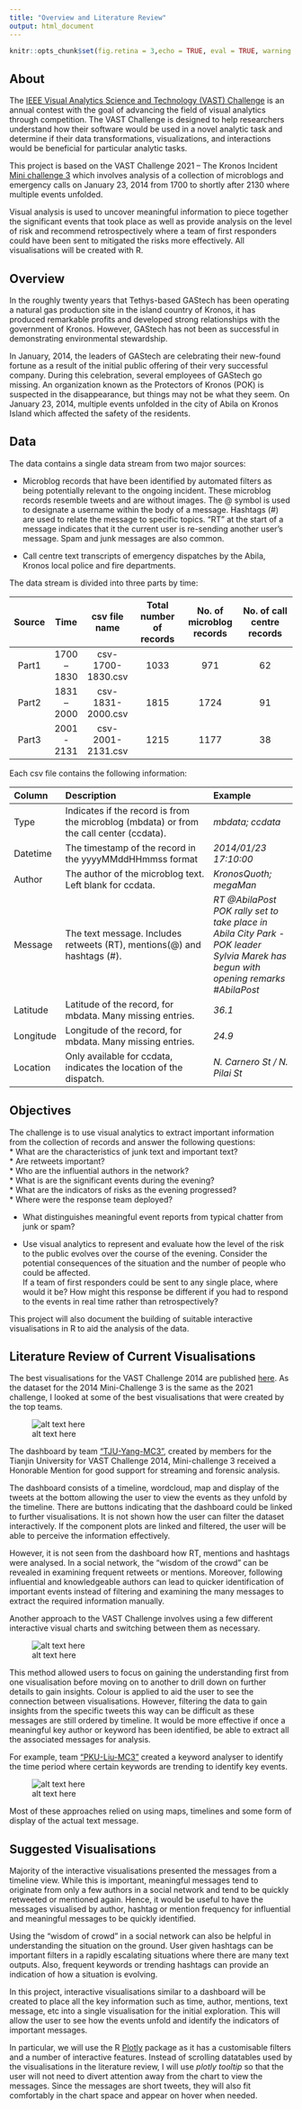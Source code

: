 ```yaml
---
title: "Overview and Literature Review"
output: html_document
---
```


```r
knitr::opts_chunk$set(fig.retina = 3,echo = TRUE, eval = TRUE, warning = FALSE, message = FALSE)
```

## About

The [IEEE Visual Analytics Science and Technology (VAST) Challenge]( http://www.vacommunity.org/About+the+VAST+Challenge) is an annual contest with the goal of advancing the field of visual analytics through competition. The VAST Challenge is designed to help researchers understand how their software would be used in a novel analytic task and determine if their data transformations, visualizations, and interactions would be beneficial for particular analytic tasks.  

This project is based on the VAST Challenge 2021 – The Kronos Incident [Mini challenge 3]( https://vast-challenge.github.io/2021/MC3.html) which involves analysis of a collection of microblogs and emergency calls on January 23, 2014 from 1700 to shortly after 2130 where multiple events unfolded.  

Visual analysis is used to uncover meaningful information to piece together the significant events that took place as well as provide analysis on the level of risk and recommend retrospectively where a team of first responders could have been sent to mitigated the risks more effectively. All visualisations will be created with R.  

## Overview

In the roughly twenty years that Tethys-based GAStech has been operating a natural gas production site in the island country of Kronos, it has produced remarkable profits and developed strong relationships with the government of Kronos. However, GAStech has not been as successful in demonstrating environmental stewardship.  

In January, 2014, the leaders of GAStech are celebrating their new-found fortune as a result of the initial public offering of their very successful company. During this celebration, several employees of GAStech go missing. An organization known as the Protectors of Kronos (POK) is suspected in the disappearance, but things may not be what they seem. On January 23, 2014, multiple events unfolded in the city of Abila on Kronos Island which affected the safety of the residents.  

## Data

The data contains a single data stream from two major sources:  

* Microblog records that have been identified by automated filters as being potentially relevant to the ongoing incident. These microblog records resemble tweets and are without images. The @ symbol is used to designate a username within the body of a message. Hashtags (#) are used to relate the message to specific topics. “RT” at the start of a message indicates that it the current user is re-sending another user’s message. Spam and junk messages are also common.  

* Call centre text transcripts of emergency dispatches by the Abila, Kronos local police and fire departments.  

The data stream is divided into three parts by time:    


|Source |     Time       | csv file name      | Total number of records | No. of microblog records | No. of call centre records|
|:-----:|:--------------:|:-------------------:|:-----------------------:|:------------------------:|:---------------------------:|
|Part1	|   1700 – 1830   |	csv-1700-1830.csv	| 1033 | 971	| 62 |
|Part2	|   1831 – 2000	  | csv-1831-2000.csv	| 1815 | 1724	| 91 |
|Part3	|   2001 - 2131	  | csv-2001-2131.csv	| 1215 | 1177	| 38 |

   
Each csv file contains the following information:  

|Column  |Description 	                                                   |Example
|:-------|:------------------------------------------------------------------|:-----------------------------------|
|Type	   |Indicates if the record is from the microblog (mbdata) or from the call center (ccdata). |	*mbdata; ccdata*      |
|Datetime|The timestamp of the record in the yyyyMMddHHmmss format 	                               |*2014/01/23 17:10:00* |
|Author	 |The author of the microblog text. Left blank for ccdata. 	                                | *KronosQuoth; megaMan*|
|Message |The text message. Includes retweets (RT), mentions(@) and hashtags (#). 	               |*RT @AbilaPost POK rally set to take place in Abila City Park - POK leader Sylvia Marek has begun with opening remarks #AbilaPost*|
|Latitude|Latitude of the record, for mbdata. Many missing entries. 	                             |*36.1*      |
|Longitude|Longitude of the record, for mbdata. Many missing entries. 	                           |*24.9*     |
|Location |Only available for ccdata, indicates the location of the dispatch. 	                   |*N. Carnero St / N. Pilai St* |  

## Objectives

The challenge is to use visual analytics to extract important information from the collection of records and answer the following questions:  
* What are the characteristics of junk text and important text?   
* Are retweets important?   
* Who are the influential authors in the network?   
* What is are the significant events during the evening?   
* What are the indicators of risks as the evening progressed?   
* Where were the response team deployed?   

* What distinguishes meaningful event reports from typical chatter from junk or spam?   

* Use visual analytics to represent and evaluate how the level of the risk to the public evolves over the course of the evening. Consider the potential consequences of the situation and the number of people who could be affected.   
If a team of first responders could be sent to any single place, where would it be? How might this response be different if you had to respond to the events in real time rather than retrospectively?   

This project will also document the building of suitable interactive visualisations in R to aid the analysis of the data.   

## Literature Review of Current Visualisations

The best visualisations for the VAST Challenge 2014 are published [here](http://visualdata.wustl.edu/varepository/VAST%20Challenge%202014/challenges/MC3%20-%20Real-Time,%20Streaming%20Social%20Media/). As the dataset for the 2014 Mini-Challenge 3 is the same as the 2021 challenge, I looked at some of the best visualisations that were created by the top teams.  

![alt text here](Img/VAST_tianjin.jpg)  

The dashboard by team [“TJU-Yang-MC3”]( http://visualdata.wustl.edu/varepository/VAST%20Challenge%202014/challenges/MC3%20-%20Real-Time,%20Streaming%20Social%20Media/entries/Tianjin%20University/), created by members for the Tianjin University for VAST Challenge 2014, Mini-challenge 3 received a Honorable Mention for good support for streaming and forensic analysis.  

The dashboard consists of a timeline, wordcloud, map and display of the tweets at the bottom allowing the user to view the events as they unfold by the timeline. There are buttons indicating that the dashboard could be linked to further visualisations. It is not shown how the user can filter the dataset interactively. If the component plots are linked and filtered, the user will be able to perceive the information effectively.  

However, it is not seen from the dashboard how RT, mentions and hashtags were analysed. In a social network, the “wisdom of the crowd” can be revealed in examining frequent retweets or mentions. Moreover, following influential and knowledgeable authors can lead to quicker identification of important events instead of filtering and examining the many messages to extract the required information manually.  

Another approach to the VAST Challenge involves using a few different interactive visual charts and switching between them as necessary.  

![alt text here](Img/VAST_ukon.jpg)  

This method allowed users to focus on gaining the understanding first from one visualisation before moving on to another to drill down on further details to gain insights. Colour is applied to aid the user to see the connection between visualisations. However, filtering the data to gain insights from the specific tweets this way can be difficult as these messages are still ordered by timeline. It would be more effective if once a meaningful key author  or keyword has been identified, be able to extract all the associated messages for analysis.   

For example, team [“PKU-Liu-MC3”]( http://visualdata.wustl.edu/varepository/VAST%20Challenge%202014/challenges/MC3%20-%20Real-Time,%20Streaming%20Social%20Media/entries/Peking%20University/) created a keyword analyser to identify the time period where certain keywords are trending to identify key events.      

![alt text here](Img/VAST_keyword.jpg)   

Most of these approaches relied on using maps, timelines and some form of display of the actual text message.  

## Suggested Visualisations

Majority of the interactive visualisations presented the messages from a timeline view. While this is important, meaningful messages tend to originate from only a few authors in a social network and tend to be quickly retweeted or mentioned again. Hence, it would be useful to have the messages visualised by author, hashtag or mention frequency for influential and meaningful messages to be quickly identified.   

Using the “wisdom of crowd” in a social network can also be helpful in understanding the situation on the ground. User given hashtags can be important filters in a rapidly escalating situations where there are many text outputs. Also, frequent keywords or trending hashtags can provide an indication of how a situation is evolving. 

In this project, interactive visualisations similar to a dashboard will be created to place all the key information such as time, author, mentions, text message, etc into a single visualisation for the initial exploration. This will allow the user to see how the events unfold and identify the indicators of important messages.   

In particular, we will use the R [Plotly]( https://plotly.com/r/) package as it has a customisable filters and a number of interactive features. Instead of scrolling datatables used by the visualisations in the literature review, I will use *plotly tooltip* so that the user will not need to divert attention away from the chart to view the messages. Since the messages are short tweets, they will also fit comfortably in the chart space and appear on hover when needed.  





